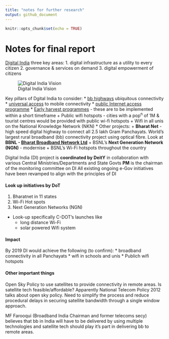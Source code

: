 ```yaml
---
title: "notes for further research"
output: github_document
---
```


```r
knitr::opts_chunk$set(echo = TRUE)
```

# Notes for final report
[Digital India](http://digitalindia.gov.in/content/programme-pillars) three key areas:
1. digital infrastructure as a utility to every citizen
2. governance & services on demand
3. digital empowerment of citizens

![Digital India Vision](images/digital-india-vision.jpg)

Key pillars of Dgital India to consider:
* [bb highways](http://digitalindia.gov.in/content/broadband-highways) ubiquitous connectivity
* [universal access](http://digitalindia.gov.in/content/universal-access-mobile-connectivity) to mobile connectivity
* [public Internet access programme](http://digitalindia.gov.in/content/public-internet-access-programme)
* [Early harvest programmes](http://digitalindia.gov.in/content/early-harvest-programmes) - these are to be implemented within a short timeframe
  + Public wifi hotspots - cities with a pop^n^ of 1M & tourist centres would be provided with public wi-fi hotspots
  + Wifi in all unis on the National Knowledge Network (NKN)
* Other projects:
  + __Bharat Net__ - high speed digital highway to connect all 2.5 lakh Gram Panchayats. World's largest rural broadband (bb) connectivity project using optical fibre. Look at __BBNL - [Bharat Broadband Network Ltd](http://www.bbnl.nic.in/index.aspx)__
  + BSNL's __Next Generation Network (NGN)__ - modernise
  + BSNL's Wi-Fi hotspots throughout the country


Digital India (DI) project is __coordinated by DeitY__ in collaboration with various Central Ministries/Departments and State Govts
__PM__ is the chairman of the monitoring committee on DI
All existing ongoing e-Gov initiatives have been revamped to align with the principles of DI

#### Look up initiatives by DoT
1. Bharatnet in 11 states
2. Wi-Fi Hot spots
3. Next Generation Networks (NGN)
  * Look-up specifically C-DOT's launches like
    + long distance Wi-Fi
    + solar powered Wifi system

#### Impact
By 2019 DI would achieve the  following (to confirm):
* broadband connectivity in all Panchayats
* wifi in schools and unis
* Publich wifi hotspots

#### Other important things
Open Sky Policy to use satellites to provide connectivity in remote areas. Is satellite tech feasible/affordable? Apparently National Telecom Policy 2012 talks about open sky policy. Need to simplify the process and reduce procedural delays in securing satellite bandwidth through a single window approach.

MF Farooqui (Broadband India Chairman and former telecoms secy) believes that bb in India will have to be delivered by using multiple technologies and satellite tech should play it's part in delivering bb to remote areas.
